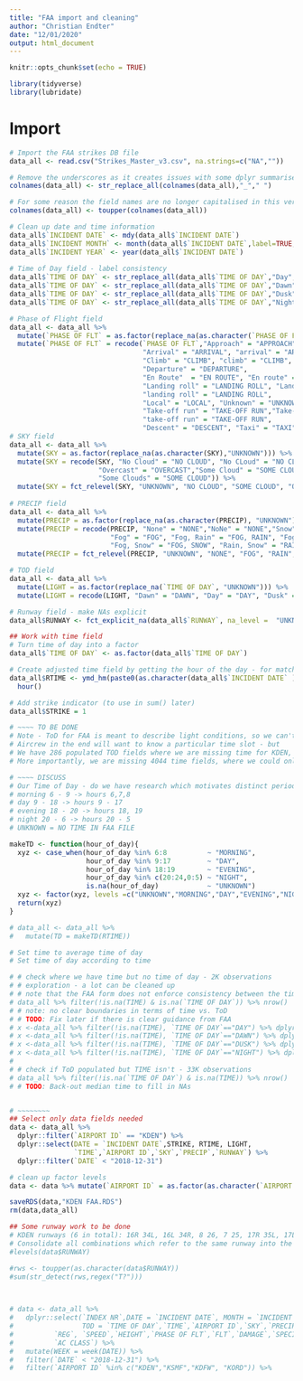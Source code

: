 ```yaml
---
title: "FAA import and cleaning"
author: "Christian Endter"
date: "12/01/2020"
output: html_document
---
```


```r
knitr::opts_chunk$set(echo = TRUE)

library(tidyverse)
library(lubridate)

```

# Import
```r
# Import the FAA strikes DB file
data_all <- read.csv("Strikes_Master_v3.csv", na.strings=c("NA",""))

# Remove the underscores as it creates issues with some dplyr summarise functions
colnames(data_all) <- str_replace_all(colnames(data_all),"_"," ")

# For some reason the field names are no longer capitalised in this version of the file
colnames(data_all) <- toupper(colnames(data_all))

# Clean up date and time information
data_all$`INCIDENT DATE` <- mdy(data_all$`INCIDENT DATE`)
data_all$`INCIDENT MONTH` <- month(data_all$`INCIDENT DATE`,label=TRUE, abbr=TRUE)
data_all$`INCIDENT YEAR` <- year(data_all$`INCIDENT DATE`)
  
# Time of Day field - label consistency
data_all$`TIME OF DAY` <- str_replace_all(data_all$`TIME OF DAY`,"Day","DAY")
data_all$`TIME OF DAY` <- str_replace_all(data_all$`TIME OF DAY`,"Dawn","DAWN")
data_all$`TIME OF DAY` <- str_replace_all(data_all$`TIME OF DAY`,"Dusk","DUSK")
data_all$`TIME OF DAY` <- str_replace_all(data_all$`TIME OF DAY`,"Night","NIGHT")

# Phase of Flight field
data_all <- data_all %>% 
  mutate(`PHASE OF FLT` = as.factor(replace_na(as.character(`PHASE OF FLT`),"UNKNOWN"))) %>%
  mutate(`PHASE OF FLT` = recode(`PHASE OF FLT`,"Approach" = "APPROACH", "approach" = "APPROACH",
                                 "Arrival" = "ARRIVAL", "arrival" = "ARRIVAL",
                                 "Climb" = "CLIMB", "climb" = "CLIMB",
                                 "Departure" = "DEPARTURE", 
                                 "En Route"  = "EN ROUTE", "En route" = "EN ROUTE",
                                 "Landing roll" = "LANDING ROLL", "Landing Roll" = "LANDING ROLL", 
                                 "landing roll" = "LANDING ROLL",
                                 "Local" = "LOCAL", "Unknown" = "UNKNOWN",
                                 "Take-off run" = "TAKE-OFF RUN","Take-off Run" = "TAKE-OFF RUN",
                                 "take-off run" = "TAKE-OFF RUN",
                                 "Descent" = "DESCENT", "Taxi" = "TAXI", "Parked" = "PARKED"))
# SKY field 
data_all <- data_all %>% 
  mutate(SKY = as.factor(replace_na(as.character(SKY),"UNKNOWN"))) %>%
  mutate(SKY = recode(SKY, "No Cloud" = "NO CLOUD", "No CLoud" = "NO CLOUD", "NO Cloud" = "NO CLOUD",
                      "Overcast" = "OVERCAST","Some Cloud" = "SOME CLOUD", "SOme Cloud" = "SOME CLOUD", 
                      "Some Clouds" = "SOME CLOUD")) %>%
  mutate(SKY = fct_relevel(SKY, "UNKNOWN", "NO CLOUD", "SOME CLOUD", "OVERCAST"))
  
# PRECIP field
data_all <- data_all %>% 
  mutate(PRECIP = as.factor(replace_na(as.character(PRECIP), "UNKNOWN"))) %>%
  mutate(PRECIP = recode(PRECIP, "None" = "NONE","NoNe" = "NONE","Snow" = "SNOW", "Rain" = "RAIN",
                         "Fog" = "FOG", "Fog, Rain" = "FOG, RAIN", "Fog, Rain, Snow" = "FOG, RAIN, SNOW",
                         "Fog, Snow" = "FOG, SNOW", "Rain, Snow" = "RAIN, SNOW")) %>%
  mutate(PRECIP = fct_relevel(PRECIP, "UNKNOWN", "NONE", "FOG", "RAIN", "SNOW", "RAIN, SNOW" ))

# TOD field
data_all <- data_all %>% 
  mutate(LIGHT = as.factor(replace_na(`TIME OF DAY`, "UNKNOWN"))) %>%
  mutate(LIGHT = recode(LIGHT, "Dawn" = "DAWN", "Day" = "DAY", "Dusk" = "DUSK", "Night" = "NIGHT")) 

# Runway field - make NAs explicit
data_all$RUNWAY <- fct_explicit_na(data_all$`RUNWAY`, na_level =  "UNKNOWN")

## Work with time field
# Turn time of day into a factor
data_all$`TIME OF DAY` <- as.factor(data_all$`TIME OF DAY`)

# Create adjusted time field by getting the hour of the day - for matching the flight numbers and weather data
data_all$RTIME <- ymd_hm(paste0(as.character(data_all$`INCIDENT DATE` )," ",as.character(data_all$TIME)), tz="America/Denver") %>%
  hour()

# Add strike indicator (to use in sum() later)
data_all$STRIKE = 1

# ~~~~ TO BE DONE
# Note - ToD for FAA is meant to describe light conditions, so we can't simply map from Time field as the light conditions will shift over the course of the year. We can try to source dawn/dusk times for KDEN, but not sure if that is really helpful
# Aircrew in the end will want to know a particular time slot - but
# We have 286 populated TOD fields where we are missing time for KDEN, so worth at least approximating
# More importantly, we are missing 4044 time fields, where we could only go to the day

# ~~~~ DISCUSS
# Our Time of Day - do we have research which motivates distinct periods birds prefer to fly or not? ... in hot locations it may be that they dont' fly over lunch, but in Denver they may? FOR NOW (change in function if we want to update as this is used further down)
# morning 6 - 9 -> hours 6,7,8
# day 9 - 18 -> hours 9 - 17
# evening 18 - 20 -> hours 18, 19
# night 20 - 6 -> hours 20 - 5
# UNKNOWN = NO TIME IN FAA FILE

makeTD <- function(hour_of_day){
  xyz <- case_when(hour_of_day %in% 6:8          ~ "MORNING",
                   hour_of_day %in% 9:17         ~ "DAY",
                   hour_of_day %in% 18:19        ~ "EVENING",
                   hour_of_day %in% c(20:24,0:5) ~ "NIGHT",
                   is.na(hour_of_day)            ~ "UNKNOWN")
  xyz <- factor(xyz, levels =c("UNKNOWN","MORNING","DAY","EVENING","NIGHT"))
  return(xyz)
}

# data_all <- data_all %>% 
#   mutate(TD = makeTD(RTIME))

# Set time to average time of day
# Set time of day according to time

# # check where we have time but no time of day - 2K observations
# # exploration - a lot can be cleaned up
# # note that the FAA form does not enforce consistency between the time and ToD fields
# data_all %>% filter(!is.na(TIME) & is.na(`TIME OF DAY`)) %>% nrow()
# # note: no clear boundaries in terms of time vs. ToD
# # TODO: Fix later if there is clear guidance from FAA
# x <-data_all %>% filter(!is.na(TIME), `TIME OF DAY`=="DAY") %>% dplyr::select(TIME)
# x <-data_all %>% filter(!is.na(TIME), `TIME OF DAY`=="DAWN") %>% dplyr::select(TIME)
# x <-data_all %>% filter(!is.na(TIME), `TIME OF DAY`=="DUSK") %>% dplyr::select(TIME)
# x <-data_all %>% filter(!is.na(TIME), `TIME OF DAY`=="NIGHT") %>% dplyr::select(TIME)
# 
# # check if ToD populated but TIME isn't - 33K observations
# data_all %>% filter(!is.na(`TIME OF DAY`) & is.na(TIME)) %>% nrow()
# # TODO: Back-out median time to fill in NAs


# ~~~~~~~~
## Select only data fields needed
data <- data_all %>% 
  dplyr::filter(`AIRPORT ID` == "KDEN") %>%
  dplyr::select(DATE = `INCIDENT DATE`,STRIKE, RTIME, LIGHT,
                `TIME`,`AIRPORT ID`,`SKY`,`PRECIP`,`RUNWAY`) %>% 
  dplyr::filter(`DATE` < "2018-12-31")

# clean up factor levels
data <- data %>% mutate(`AIRPORT ID` = as.factor(as.character(`AIRPORT ID`)))

saveRDS(data,"KDEN FAA.RDS")
rm(data,data_all)

## Some runway work to be done
# KDEN runways (6 in total): 16R 34L, 16L 34R, 8 26, 7 25, 17R 35L, 17L 35R
# Consolidate all combinations which refer to the same runway into the same factor level, then go after the taxiways ... arguably can put all of them into one variable
#levels(data$RUNWAY)

#rws <- toupper(as.character(data$RUNWAY))
#sum(str_detect(rws,regex("T?")))

  

# data <- data_all %>% 
#   dplyr::select(`INDEX NR`,DATE = `INCIDENT DATE`, MONTH = `INCIDENT MONTH`, YEAR = `INCIDENT YEAR`,
#                 TOD = `TIME OF DAY`,`TIME`,`AIRPORT ID`,`SKY`,`PRECIP`,`AIRPORT`,`RUNWAY`,`LOCATION`, 
#          `REG`, `SPEED`,`HEIGHT`,`PHASE OF FLT`,`FLT`,`DAMAGE`,`SPECIES ID`,`SIZE`,`OPERATOR`,`REG`,`ATYPE`,
#          `AC CLASS`) %>% 
#   mutate(WEEK = week(DATE)) %>%
#   filter(`DATE` < "2018-12-31") %>%
#   filter(`AIRPORT ID` %in% c("KDEN","KSMF","KDFW", "KORD")) %>%

```